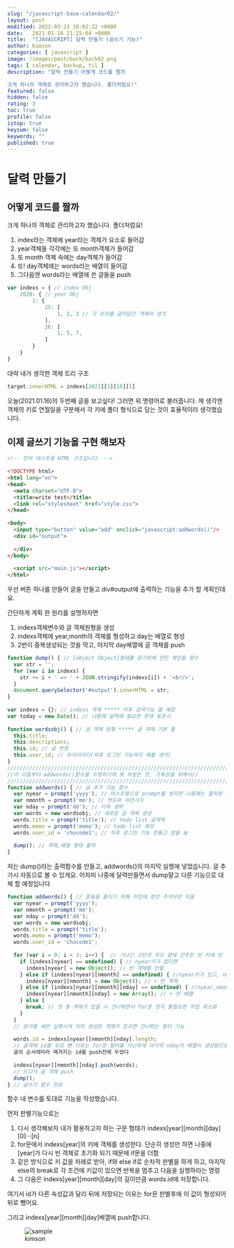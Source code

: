 ```yaml
---
slug: "/javascript-base-calendar02/"
layout: post
modified: 2022-03-23 16:02:22 +0000
date:   2021-01-16 21:25:04 +0000
title:  "[JAVASCRIPT] 달력 만들기 (글쓰기 기능)"
author: Kimson
categories: [ javascript ]
image: /images/post/back/back02.png
tags: [ calendar, backup, til ]
description: "달력 만들기 어떻게 코드를 짤까

크게 하나의 객체로 관리하고자 했습니다. 폴더처럼요!"
featured: false
hidden: false
rating: 3
toc: true
profile: false
istop: true
keysum: false
keywords: ""
published: true
---
```


# 달력 만들기

## 어떻게 코드를 짤까

크게 하나의 객체로 관리하고자 했습니다. 폴더처럼요!

1. index라는 객체에 year라는 객체가 요소로 들어감
2. year객체들 각각에는 또 month객체가 들어감
3. 또 month 객체 속에는 day객체가 들어감
4. 또! day객체에는 words라는 배열이 들어감
5. 그다음엔 words라는 배열에 쓴 글들을 push

```javascript
var indexs = { // index Obj
    2020: { // year Obj
        1: {
            25: [
                1, 2, 3 // 각 숫자를 글이담긴 객체라 생각
            ],
            26: [
                1, 5, 7,
            ]
        }
    }
}
```

대략 내가 생각한 객체 트리 구조

```javascript
target.innerHTML = indexs[2021][1][16][1]
```

오늘(2021.01.16)의 두번째 글을 보고싶다! 그러면 위 명령어로 불러줍니다. 제 생각엔 객체의 키로 연월일을 구분해서 각 키에 폴더 형식으로 담는 것이 효율적이라 생각했습니다.

## 이제 글쓰기 기능을 구현 해보자

```html
<!-- 먼저 테스트용 HTML 구조입니다. -->
 
<!DOCTYPE html>
<html lang="en">
<head>
  <meta charset="UTF-8">
  <title>write test</title>
  <link rel="stylesheet" href="style.css">
</head>
 
<body>
  <input type="button" value="add" onclick="javascript:addwords()"/>
  <div id="output">
    
  </div>
</body>
 
  <script src="main.js"></script>
</html>
```

우선 버튼 하나를 만들어 글을 만들고 div#output에 출력하는 기능을 추가 할 계획인데요.

간단하게 계획 한 원리를 설명하자면

1. indexs객체변수와 글 객체원형을 생성
2. indexs객체에 year,month의 객체를 형성하고 day는 배열로 형성
3. 2번이 중복생성되는 것을 막고, 마지막 day배열에 글 객체를 push

```javascript
function dump() { // [object Object]형태를 읽기위해 만든 확인용 함수
  var str = '';
  for (var i in indexs) {
    str += i + ' => ' + JSON.stringify(indexs[i]) + '<br/>';
  }
  document.querySelector('#output').innerHTML = str;
}
 
var indexs = {}; // indexs 객체 ***** 이후 검색기능 할 예정
var today = new Date(); // 나중에 달력에 필요한 현재 표준시
 
function wordsobj() { // 글 객체 원형 ***** 글 객체 기본 틀
  this.title;
  this.descriptions;
  this.id; // 글 번호
  this.user_id; // 유저아이디(차후 로그인 기능까지 해볼 생각)
}
/////////////////////////////////////////////////////////////////////////
//이 다음부터 addwords()함수를 수정하기에 윗 부분은 컷, 가독성을 위해서//
/////////////////////////////////////////////////////////////////////////
function addwords() { // 글 추가 기능 함수
  var nyear = prompt('yyyy'); // 테스트용으로 prompt를 썼지만 나중에는 클릭된 일자의 연도를 받을 예정
  var nmonth = prompt('mm'); // 연도와 마찬가지
  var nday = prompt('dd'); // 이하 생략
  var words = new wordsobj; // 새로운 글 객체 생성
  words.title = prompt('title'); // todo list 글제목
  words.memo = prompt('memo'); // todo list 메모
  words.user_id = 'chocode1'; // 차후 로그인 기능 만들고 받을 놈
 
  dump(); // 객체,배열 형태 출력
}
```

저는 dump()라는 출력함수를 만들고, addwords()의 마지막 실행에 넣었습니다. 글 추가시 자동으로 볼 수 있게요. 어차피 나중에 달력만들면서 dump말고 다른 기능으로 대체 할 예정입니다

```javascript
function addwords() { // 혼동을 줄이기 위해 이전에 썼던 주석우만 지움
  var nyear = prompt('yyyy');
  var nmonth = prompt('mm');
  var nday = prompt('dd');
  var words = new wordsobj;
  words.title = prompt('title');
  words.memo = prompt('memo');
  words.user_id = 'chocode1';
 
  for (var i = 0; i < 3; i++) {  // 기나긴 고민과 착오 끝에 간추린 빈 키에 빈 객체 넣기
    if (indexs[nyear] == undefined) { // nyear키가 없다면
      indexs[nyear] = new Object(); // 빈 객체를 만듦
    } else if (indexs[nyear][nmonth] == undefined) { //nyear키가 있고, nmonth키 없다면
      indexs[nyear][nmonth] = new Object(); // + 빈 객체
    } else if (indexs[nyear][nmonth][nday] == undefined) { //nyear,nmonth 있고 nday없다면
      indexs[nyear][nmonth][nday] = new Array(); // + 빈 배열
    } else {
      break; // 셋 중 객체가 있을 시 건너뛰면서 for문 정지 불필요한 작업 최소화
    }
  }
  // 분기를 세번 실행시켜 이미 생성된 객체가 있으면 건너뛰는 필터 기능
  
  words.id = indexs[nyear][nmonth][nday].length;
  // 글객체 id를 뒤로 뺀 이유는 for문 필터를 지난후에 마지막 nday의 배열이 생성됨으로
  글의 순서에따라 매겨지는 id를 push전에 두었다
  
  indexs[nyear][nmonth][nday].push(words);
  // 드디어 글 객체 push
  dump();
} // 글쓰기 함수 완료
```

함수 내 변수를 토대로 기능을 작성했습니다.

먼저 판별기능으로는

1. 다시 생각해보자 내가 활용하고자 하는 구문 형태가 indexs[year][month][day][0]···[n]
2. for문에서 indexs[year]의 키에 객체를 생성한다. 단순히 생성만 하면 나중에 [year]가 다시 빈 객체로 초기화 되기 때문에 if문을 더함
3. 같은 방식으로 키 값을 차례로 받아, if와 else if로 순차적 판별을 하게 하고, 마지막 else의 break로 각 조건에 키값이 있으면 반복을 멈추고 다음을 실행하라는 명령
4. 그 다음은 indexs[year][month][day]의 길이만큼 words.id에 저장합니다.

여기서 id가 다른 속성값과 달리 뒤에 저장되는 이유는 for문 판별후에 이 값이 형성되어 뒤로 뺐어요.

그리고 indexs[year][month][day]배열에 push합니다.

<figure className="text-center">
<span className="w-inline-block">
   <img src="/images/post/back/back01.png" alt="sample" title="sample" />
   <figcaption>kimson</figcaption>
</span>
</figure>